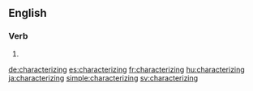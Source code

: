 ==English==

===Verb===
{{head|en}}

# {{present participle of|characterize|lang=en}}

[[de:characterizing]]
[[es:characterizing]]
[[fr:characterizing]]
[[hu:characterizing]]
[[ja:characterizing]]
[[simple:characterizing]]
[[sv:characterizing]]